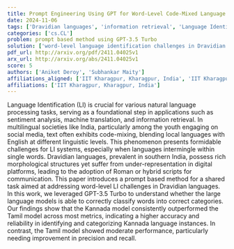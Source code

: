 ```yaml
---
title: Prompt Engineering Using GPT for Word-Level Code-Mixed Language   Identification in Low-Resource Dravidian Languages
date: 2024-11-06
tags: ['Dravidian languages', 'information retrieval', 'Language Identification', 'machine translation', 'code-mixing', 'morphological structures', 'natural language processing', 'GPT-3.5 Turbo', 'social media']
categories: ['cs.CL']
problem: prompt based method using GPT-3.5 Turbo
solution: ['word-level language identification challenges in Dravidian languages']
pdf_url: http://arxiv.org/pdf/2411.04025v1
arx_url: http://arxiv.org/abs/2411.04025v1
score: 5
authors: ['Aniket Deroy', 'Subhankar Maity']
affiliations_aligned: ['IIT Kharagpur, Kharagpur, India', 'IIT Kharagpur, Kharagpur, India']
affiliations: ['IIT Kharagpur, Kharagpur, India']
---
```



Language Identification (LI) is crucial for various natural language processing tasks, serving as a foundational step in applications such as sentiment analysis, machine translation, and information retrieval. In multilingual societies like India, particularly among the youth engaging on social media, text often exhibits code-mixing, blending local languages with English at different linguistic levels. This phenomenon presents formidable challenges for LI systems, especially when languages intermingle within single words. Dravidian languages, prevalent in southern India, possess rich morphological structures yet suffer from under-representation in digital platforms, leading to the adoption of Roman or hybrid scripts for communication. This paper introduces a prompt based method for a shared task aimed at addressing word-level LI challenges in Dravidian languages. In this work, we leveraged GPT-3.5 Turbo to understand whether the large language models is able to correctly classify words into correct categories. Our findings show that the Kannada model consistently outperformed the Tamil model across most metrics, indicating a higher accuracy and reliability in identifying and categorizing Kannada language instances. In contrast, the Tamil model showed moderate performance, particularly needing improvement in precision and recall.